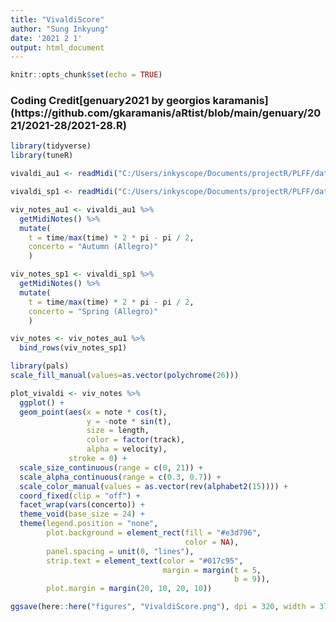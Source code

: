 ```yaml
---
title: "VivaldiScore"
author: "Sung Inkyung"
date: '2021 2 1'
output: html_document
---
```


```r
knitr::opts_chunk$set(echo = TRUE)
```
### Coding Credit[genuary2021 by georgios karamanis] (https://github.com/gkaramanis/aRtist/blob/main/genuary/2021/2021-28/2021-28.R) 
```r
library(tidyverse)
library(tuneR)
```


```r
vivaldi_au1 <- readMidi("C:/Users/inkyscope/Documents/projectR/PLFF/data/autumn_no1_allegro_gp.mid")

vivaldi_sp1 <- readMidi("C:/Users/inkyscope/Documents/projectR/PLFF/data/spring_no1_allegro_gp.mid")
```


```r
viv_notes_au1 <- vivaldi_au1 %>%
  getMidiNotes() %>% 
  mutate(
    t = time/max(time) * 2 * pi - pi / 2,
    concerto = "Autumn (Allegro)"
    )
```


```r
viv_notes_sp1 <- vivaldi_sp1 %>%
  getMidiNotes() %>% 
  mutate(
    t = time/max(time) * 2 * pi - pi / 2,
    concerto = "Spring (Allegro)"
    )
```


```r
viv_notes <- viv_notes_au1 %>% 
  bind_rows(viv_notes_sp1)
```

```r
library(pals)
scale_fill_manual(values=as.vector(polychrome(26)))
```
```r
plot_vivaldi <- viv_notes %>% 
  ggplot() +
  geom_point(aes(x = note * cos(t),
                 y = -note * sin(t),
                 size = length,
                 color = factor(track),
                 alpha = velocity),
             stroke = 0) +
  scale_size_continuous(range = c(0, 21)) +
  scale_alpha_continuous(range = c(0.3, 0.7)) +
  scale_color_manual(values = as.vector(rev(alphabet2(15)))) +
  coord_fixed(clip = "off") +
  facet_wrap(vars(concerto)) +
  theme_void(base_size = 24) +
  theme(legend.position = "none",
        plot.background = element_rect(fill = "#e3d796",
                                       color = NA),
        panel.spacing = unit(0, "lines"),
        strip.text = element_text(color = "#017c95",
                                  margin = margin(t = 5,
                                                  b = 9)),
        plot.margin = margin(20, 10, 20, 10))

ggsave(here::here("figures", "VivaldiScore.png"), dpi = 320, width = 37, height = 15.5, units = "cm")
```

